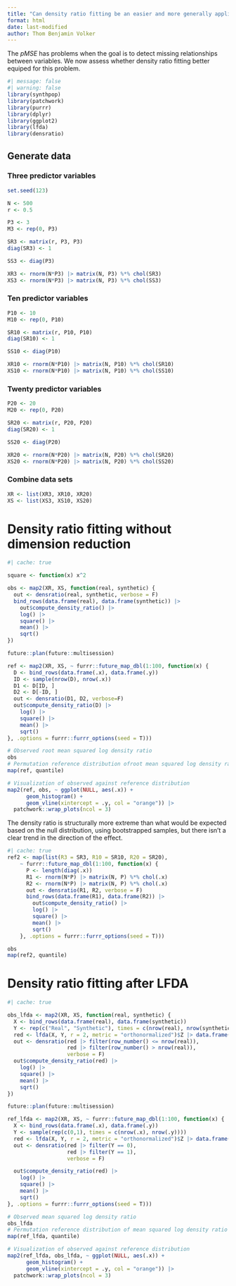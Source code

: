 ```yaml
---
title: "Can density ratio fitting be an easier and more generally applicable alternative to the $pMSE$?"
format: html
date: last-modified
author: Thom Benjamin Volker
---
```


The $pMSE$ has problems when the goal is to detect missing relationships between variables. We now assess whether density ratio fitting better equiped for this problem.

```r
#| message: false
#| warning: false
library(synthpop)
library(patchwork)
library(purrr)
library(dplyr)
library(ggplot2)
library(lfda)
library(densratio)
```


## Generate data

### Three predictor variables

```r
set.seed(123)

N <- 500
r <- 0.5

P3 <- 3
M3 <- rep(0, P3)

SR3 <- matrix(r, P3, P3)
diag(SR3) <- 1

SS3 <- diag(P3)

XR3 <- rnorm(N*P3) |> matrix(N, P3) %*% chol(SR3)
XS3 <- rnorm(N*P3) |> matrix(N, P3) %*% chol(SS3)
```

### Ten predictor variables

```r
P10 <- 10
M10 <- rep(0, P10)

SR10 <- matrix(r, P10, P10)
diag(SR10) <- 1

SS10 <- diag(P10)

XR10 <- rnorm(N*P10) |> matrix(N, P10) %*% chol(SR10)
XS10 <- rnorm(N*P10) |> matrix(N, P10) %*% chol(SS10)
```

### Twenty predictor variables

```r
P20 <- 20
M20 <- rep(0, P20)

SR20 <- matrix(r, P20, P20)
diag(SR20) <- 1

SS20 <- diag(P20)

XR20 <- rnorm(N*P20) |> matrix(N, P20) %*% chol(SR20)
XS20 <- rnorm(N*P20) |> matrix(N, P20) %*% chol(SS20)
```

### Combine data sets

```r
XR <- list(XR3, XR10, XR20)
XS <- list(XS3, XS10, XS20)
```

# Density ratio fitting without dimension reduction

```r
#| cache: true

square <- function(x) x^2

obs <- map2(XR, XS, function(real, synthetic) {
  out <- densratio(real, synthetic, verbose = F)
  bind_rows(data.frame(real), data.frame(synthetic)) |>
    out$compute_density_ratio() |>
    log() |>
    square() |>
    mean() |>
    sqrt()
})

future::plan(future::multisession)

ref <- map2(XR, XS, ~ furrr::future_map_dbl(1:100, function(x) {
  D <- bind_rows(data.frame(.x), data.frame(.y))
  ID <- sample(nrow(D), nrow(.x))
  D1 <- D[ID, ]
  D2 <- D[-ID, ]
  out <- densratio(D1, D2, verbose=F)
  out$compute_density_ratio(D) |>
    log() |>
    square() |>
    mean() |>
    sqrt()
}, .options = furrr::furrr_options(seed = T)))

# Observed root mean squared log density ratio
obs 
# Permutation reference distribution ofroot mean squared log density ratio
map(ref, quantile) 

# Visualization of observed against reference distribution
map2(ref, obs, ~ ggplot(NULL, aes(.x)) +
      geom_histogram() +
      geom_vline(xintercept = .y, col = "orange")) |>
  patchwork::wrap_plots(ncol = 3)
```

The density ratio is structurally more extreme than what would be expected based on the null distribution, using bootstrapped samples, but there isn't a clear trend in the direction of the effect. 

```r
#| cache: true
ref2 <- map(list(R3 = SR3, R10 = SR10, R20 = SR20), 
    ~ furrr::future_map_dbl(1:100, function(x) {
      P <- length(diag(.x))
      R1 <- rnorm(N*P) |> matrix(N, P) %*% chol(.x)
      R2 <- rnorm(N*P) |> matrix(N, P) %*% chol(.x)
      out <- densratio(R1, R2, verbose = F)
      bind_rows(data.frame(R1), data.frame(R2)) |>
        out$compute_density_ratio() |>
        log() |>
        square() |>
        mean() |>
        sqrt()
    }, .options = furrr::furrr_options(seed = T)))

obs
map(ref2, quantile)
```

# Density ratio fitting after LFDA

```r
#| cache: true

obs_lfda <- map2(XR, XS, function(real, synthetic) {
  X <- bind_rows(data.frame(real), data.frame(synthetic))
  Y <- rep(c("Real", "Synthetic"), times = c(nrow(real), nrow(synthetic)))
  red <- lfda(X, Y, r = 2, metric = "orthonormalized")$Z |> data.frame()
  out <- densratio(red |> filter(row_number() <= nrow(real)),
                   red |> filter(row_number() > nrow(real)), 
                   verbose = F)
  out$compute_density_ratio(red) |>
    log() |>
    square() |>
    mean() |>
    sqrt()
})

future::plan(future::multisession)

ref_lfda <- map2(XR, XS, ~ furrr::future_map_dbl(1:100, function(x) {
  X <- bind_rows(data.frame(.x), data.frame(.y))
  Y <- sample(rep(c(0,1), times = c(nrow(.x), nrow(.y))))
  red <- lfda(X, Y, r = 2, metric = "orthonormalized")$Z |> data.frame()
  out <- densratio(red |> filter(Y == 0),
                   red |> filter(Y == 1), 
                   verbose = F)

  out$compute_density_ratio(red) |>
    log() |>
    square() |>
    mean() |>
    sqrt()
}, .options = furrr::furrr_options(seed = T)))

# Observed mean squared log density ratio
obs_lfda
# Permutation reference distribution of mean squared log density ratio
map(ref_lfda, quantile) 

# Visualization of observed against reference distribution
map2(ref_lfda, obs_lfda, ~ ggplot(NULL, aes(.x)) +
      geom_histogram() +
      geom_vline(xintercept = .y, col = "orange")) |>
  patchwork::wrap_plots(ncol = 3)
```


